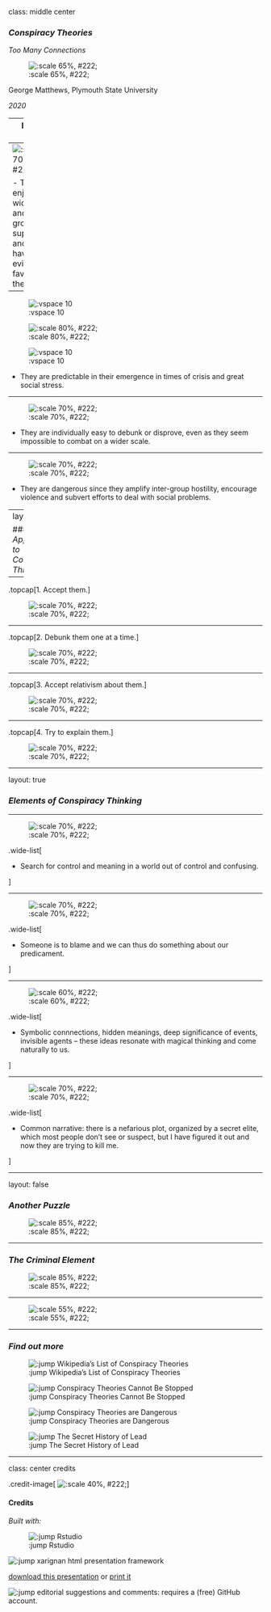 class: middle center

### *Conspiracy Theories*

*Too Many Connections*

![:scale 65%, #222;](img/13/conspiracy.jpg)

George Matthews, Plymouth State University

*2020*

---
layout: true

### *The Puzzle of Conspiracy Theories*

---
![:scale 70%, #222;](img/13/chapman-2016.jpg)



- They enjoy widespread and growing support and yet have little evidence in favor of them.

---

![:vspace 10]()

![:scale 80%, #222;](img/13/corona.jpg)

![:vspace 10]()

- They are predictable in their emergence in times of crisis and great social stress.



---

![:scale 70%, #222;](img/13/chapman-2018.jpg)

- They are individually easy to debunk or disprove, even as they seem impossible to combat on a wider scale.

---

![:scale 70%, #222;](img/13/conspiracy-2.png)

- They are dangerous since they amplify inter-group hostility, encourage violence and subvert efforts to deal with social problems.


---
layout: true

### *Approaches to Conspiracy Thinking*

---

.topcap[1*.* Accept them.]

![:scale 70%, #222;](img/13/jones.jpg)

---

.topcap[2*.* Debunk them one at a time.]

![:scale 70%, #222;](img/13/simpsons.jpg)

---

.topcap[3*.* Accept relativism about them.]

![:scale 70%, #222;](img/13/ufos.jpg)

---

.topcap[4*.* Try to explain them.]

![:scale 70%, #222;](img/13/aliens.jpg)

---

layout: true

### *Elements of Conspiracy Thinking*

---

![:scale 70%, #222;](img/13/mundi.jpg)

.wide-list[

- Search for control and meaning in a world out of control and confusing.

]

---

![:scale 70%, #222;](img/13/soros.jpg)


.wide-list[

- Someone is to blame and we can thus do something about our predicament.

]


---

![:scale 60%, #222;](img/13/conspiracy-theories-1.jpg)

.wide-list[

- Symbolic connnections, hidden meanings, deep significance of events, invisible agents -- these ideas resonate with magical thinking and come naturally to us.

]

---

![:scale 70%, #222;](img/13/colbert.png)

.wide-list[

- Common narrative: there is a nefarious plot, organized by a secret elite, which most people don't see or suspect, but I have figured it out and now they are trying to kill me.

]

---

layout: false

### *Another Puzzle*

![:scale 85%, #222;](img/13/crime.png)

---

### *The Criminal Element*

![:scale 85%, #222;](img/13/crime-lead.png)

---

![:scale 55%, #222;](img/13/ethylgrannies.jpg)

---

### *Find out more*

![:jump Wikipedia's List of Conspiracy Theories](https://en.wikipedia.org/wiki/List_of_conspiracy_theories)

![:jump Conspiracy Theories Cannot Be Stopped](https://fivethirtyeight.com/features/conspiracy-theories-cant-be-stopped/)

![:jump Conspiracy Theories are Dangerous](https://www.economist.com/open-future/2019/08/12/conspiracy-theories-are-dangerous-heres-how-to-crush-them)

![:jump The Secret History of Lead](https://www.thenation.com/article/archive/secret-history-lead/)

---

class: center credits

.credit-image[
![:scale 40%, #222;](img/13/apollo.jpg)
]

#### Credits

*Built with:* 

![:jump Rstudio](https://rstudio.com/products/rstudio/)

![:jump xarignan](https://github.com/yihui/xaringan) html presentation framework 

[download this presentation](./pdf/11-slides.pdf) or [print it](./pdf/11-handout.pdf)

![:jump editorial suggestions and comments](https://github.com/gwmatthews/ethics-slideshows/issues): requires a (free) GitHub account.

